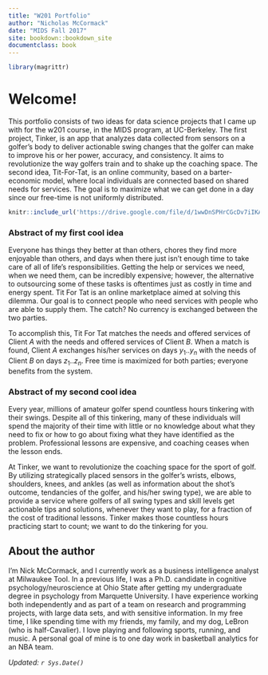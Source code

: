 ```yaml
---
title: "W201 Portfolio"
author: "Nicholas McCormack"
date: "MIDS Fall 2017"
site: bookdown::bookdown_site
documentclass: book
---
```


<!-- This won't be displayed but it will initialize your R session. Add any R libraries you need here. -->
```r
library(magrittr)
```


# Welcome! {-}

This portfolio consists of two ideas for data science projects that I came up with for the w201 course, in the MIDS program, at UC-Berkeley. The first project, Tinker, is an app that analyzes data collected from sensors on a golfer's body to deliver actionable swing changes that the golfer can make to improve his or her power, accuracy, and consistency. It aims to revolutionize the way golfers train and to shake up the coaching space. The second idea, Tit-For-Tat, is an online community, based on a barter-economic model, where local individuals are connected based on shared needs for services. The goal is to maximize what we can get done in a day since our free-time is not uniformly distributed. 

<!-- Below this line is just examples of how you can embed video from Google Drive. First you have to enable sharing, then just get the object ID which is that long string between d/ and /preview and will also be appended to any sharing link you generate for your video. -->
<p>

```r
knitr::include_url('https://drive.google.com/file/d/1wwDnSPHrCGcDv7iIKA1SNrbw6SBRThzV/view?usp=sharing')
```

### Abstract of my first cool idea
Everyone has things they better at than others, chores they find more enjoyable than others, and days when there just isn't enough time to take care of all of life's responsibilities. Getting the help or services we need, when we need them, can be incredibly expensive; however, the alternative to outsourcing some of these tasks is oftentimes just as costly in time and energy spent. Tit For Tat is an online marketplace aimed at solving this dilemma. Our goal is to connect people who need services with people who are able to supply them. The catch? No currency is exchanged between the two parties.

To accomplish this, Tit For Tat matches the needs and offered services of Client *A* with the needs and offered services of Client *B*. When a match is found, Client *A* exchanges his/her services on days $y_1$..$y_n$ with the needs of Client *B* on days $z_1$..$z_n$. Free time is maximized for both parties; everyone benefits from the system.

### Abstract of my second cool idea {-}

Every year, millions of amateur golfer spend countless hours tinkering with their swings. Despite all of this tinkering, many of these individuals will spend the majority of their time with little or no knowledge about what they need to fix or how to go about fixing what they have identified as the problem. Professional lessons are expensive, and coaching ceases when the lesson ends.  

At Tinker, we want to revolutionize the coaching space for the sport of golf. By utilizing strategically placed sensors in the golfer's wrists, elbows, shoulders, knees, and ankles (as well as information about the shot's outcome, tendancies of the golfer, and his/her swing type), we are able to provide a service where golfers of all swing types and skill levels get actionable tips and solutions, whenever they want to play, for a fraction of the cost of traditional lessons. Tinker makes those countless hours practicing start to count; we want to do the tinkering for you.
  

## About the author {-}

I'm Nick McCormack, and I currently work as a business intelligence analyst at Milwaukee Tool. In a previous life, I was a Ph.D. candidate in cognitive psychology/neuroscience at Ohio State after getting my undergraduate degree in psychology from Marquette University. I have experience working both independently and as part of a team on research and programming projects, with large data sets, and with sensitive information. In my free time, I like spending time with my friends, my family, and my dog, LeBron (who is half-Cavalier). I love playing and following sports, running, and music. A personal goal of mine is to one day work in basketball analytics for an NBA team.

*Updated: `r Sys.Date()`*
